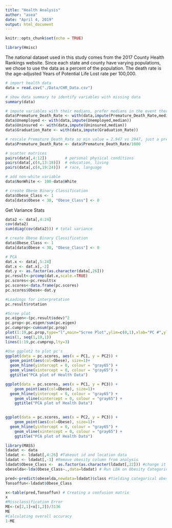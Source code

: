 ```yaml
---
title: "Health Analysis"
author: "asea"
date: "April 4, 2019"
output: html_document
---
```


```r
knitr::opts_chunk$set(echo = TRUE)

library(Hmisc)
```

The national dataset used in this study comes from the 2017 County Health Rankings website. Since each state and county have varying populations, we chose to use the data as a percent of the population. The death rate is the age-adjusted Years of Potential Life Lost rate per 100,000.

```r
# import health data
data = read.csv("./Data/CHR_Data.csv")

# show data summary to identify variables with missing data
summary(data)

# impute variables with their medians, prefer medians in the event there is any skew
data$Premature_Death_Rate <- with(data,impute(Premature_Death_Rate,median))
data$Unemployed <- with(data,impute(Unemployed,median))
data$Uninsured <- with(data,impute(Uninsured,median))
data$Graduation_Rate <- with(data,impute(Graduation_Rate))

# rescale Premature_Death_Rate so min value = 2.947 vs 2947, just a preference so it's not scaled so diff from predictors
data$Premature_Death_Rate <- data$Premature_Death_Rate/1000

# scatter matrices
pairs(data[,4:12])        # personal physical conditions
pairs(data[,c(4,13:18)])  # education, living
pairs(data[,c(4,19:24)])  # race, language

# add non-white variable
data$NonWhite <- 100-data$White

# create Obese Binary Classification
data$Obese_Class <- 1
data[data$Obese < 30, "Obese_Class"] <- 0
```

Get Variance Stats
```r
data2 <- data[,4:24]
cov(data2)
sum(diag(cov(data2))) # total variance
```

```r
# create Obese Binary Classification
data$Obese_Class <- 1
data[data$Obese < 30, "Obese_Class"] <- 0
```

```r
# PCA
dat.x <- data[,5:24]
dat.x <- dat.x[,-2]
dat.y <- as.factor(as.character(data[,26]))
pc.result<-prcomp(dat.x,scale.=TRUE)
pc.scores<-pc.result$x
pc.scores<-data.frame(pc.scores)
pc.scores$Obese<-dat.y

#Loadings for interpretation
pc.result$rotation
```

```r
#Scree plot
pc.eigen<-(pc.result$sdev)^2
pc.prop<-pc.eigen/sum(pc.eigen)
pc.cumprop<-cumsum(pc.prop)
plot(1:19,pc.prop,type="l",main="Scree Plot",ylim=c(0,1),xlab="PC #",ylab="Proportion of Variation")
axis(1, seq(1,19,1))
lines(1:19,pc.cumprop,lty=3)
```

```r

#Use ggplot2 to plot pc's
ggplot(data = pc.scores, aes(x = PC1, y = PC2)) +
  geom_point(aes(col=Obese), size=1)+
  geom_hline(yintercept = 0, colour = "gray65") +
  geom_vline(xintercept = 0, colour = "gray65") +
  ggtitle("PCA plot of Health Data")

ggplot(data = pc.scores, aes(x = PC1, y = PC3)) +
    geom_point(aes(col=Obese), size=1)+
  geom_hline(yintercept = 0, colour = "gray65") +
    geom_vline(xintercept = 0, colour = "gray65") +
    ggtitle("PCA plot of Health Data")

  
ggplot(data = pc.scores, aes(x = PC2, y = PC3)) +
    geom_point(aes(col=Obese), size=1)+
  geom_hline(yintercept = 0, colour = "gray65") +
    geom_vline(xintercept = 0, colour = "gray65") +
    ggtitle("PCA plot of Health Data")
```

```r
library(MASS)
ldadat <- data
ldadat <- ldadat[,4:26] #Takeout id and location data
ldadat <- ldadat[,-3] #Remove obesity column from analysis
ldadat$Obese_Class <-  as.factor(as.character(ldadat[,22])) #change it to a factor
obeselda<-lda(Obese_Class~.,data=ldadat) # Run LDA on Obesity Categorical

pred<-predict(obeselda,newdata=ldadat)$class #Yielding categorical obesity response
Tonsoffun<-ldadat$Obese_Class

x<-table(pred,Tonsoffun) # Creating a confusion matrix
x
#Missclassification Error
ME<-(x[2,1]+x[1,2])/3136
ME
#Calculating overall accuracy
1-ME



```


